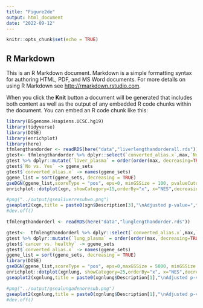 ```yaml
---
title: "Figure2de"
output: html_document
date: "2022-09-12"
---
```


```r
knitr::opts_chunk$set(echo = TRUE)
```

## R Markdown

This is an R Markdown document. Markdown is a simple formatting syntax for authoring HTML, PDF, and MS Word documents. For more details on using R Markdown see <http://rmarkdown.rstudio.com>.

When you click the **Knit** button a document will be generated that includes both content as well as the output of any embedded R code chunks within the document. You can embed an R code chunk like this:

```r

library(BSgenome.Hsapiens.UCSC.hg19)
library(tidyverse)
library(DOSE)
library(enrichplot)
library(here)
tfmlengthandorder <- readRDS(here("data","liverlengthandorderall.rds"))
gtest<- tfmlengthandorder %>% dplyr::select(`converted_alias.x`,max,`No vs. Yes`,TF.x) %>% distinct(`converted_alias.x`, .keep_all = TRUE) 
gtest %>% dplyr::mutate(`liver_plasma` = order(order(max, decreasing=TRUE))) ->liverorder
gtest$`No vs. Yes` -> ggene_sets
gtest$`converted_alias.x` -> names(ggene_sets)
ggene_list = sort(ggene_sets, decreasing = TRUE)
gseDGN(ggene_list,scoreType = "pos", eps=0, minGSSize = 100, pvalueCutoff = 1) -> xgn
enrichplot::dotplot(xgn, showCategory=15,orderBy="x", x="NES",decreasing=TRUE, size="GeneRatio")

#png("../output/gsealiverresubwo.png")
gseaplot2(xgn,title = paste0(xgn$Description[3],"\nAdjusted p-value=",format(xgn$p.adjust[3],digits=3)),geneSetID = 4,color = "red",ES_geom = "line")
#dev.off()

tfmlengthandorderl <- readRDS(here("data","lunglengthandorder.rds"))

gtest<-  tfmlengthandorderl %>% dplyr::select(`converted_alias.x`,max,`cancer vs. healthy`,TF) %>% distinct(`converted_alias.x`, .keep_all = TRUE) 
gtest %>% dplyr::mutate(`lung_plasma` = order(order(max, decreasing=TRUE))) ->lungorder
gtest$`cancer vs. healthy` -> ggene_sets
gtest$`converted_alias.x` -> names(ggene_sets)
ggene_list = sort(ggene_sets, decreasing = TRUE)
library(DOSE)
gseDGN(ggene_list,scoreType = "pos", eps=0,maxGSSize = 5000, minGSSize = 100 ,pvalueCutoff = 1) -> xgnlung
enrichplot::dotplot(xgnlung, showCategory=25,orderBy="x", x="NES",decreasing=TRUE, size="GeneRatio")
gseaplot2(xgnlung,title = paste0(xgnlung$Description[1],"\nAdjusted p-value=",format(xgnlung$p.adjust[1],digits=3)),geneSetID = 3,color = "purple")

#png("../output/gsealungadenoresub.png")
gseaplot2(xgnlung,title = paste0(xgnlung$Description[1],"\nAdjusted p-value=",format(xgnlung$p.adjust[1],digits=3)),geneSetID = 3,color = "purple")
#dev.off()

```


